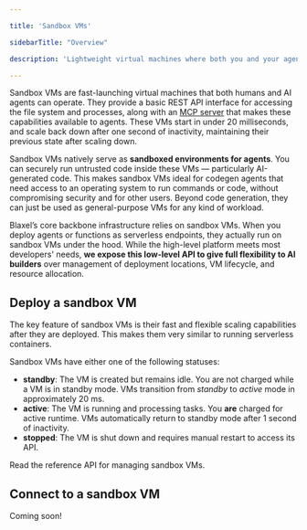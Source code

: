 ```yaml
---

title: 'Sandbox VMs'

sidebarTitle: "Overview"

description: 'Lightweight virtual machines where both you and your agents can run code with sub-20ms cold starts.'

---
```


Sandbox VMs are fast-launching virtual machines that both humans and AI agents can operate. They provide a basic REST API interface for accessing the file system and processes, along with an [MCP server](../Functions/Overview) that makes these capabilities available to agents. These VMs start in under 20 milliseconds, and scale back down after one second of inactivity, maintaining their previous state after scaling down.

Sandbox VMs natively serve as **sandboxed environments for agents**. You can securely run untrusted code inside these VMs — particularly AI-generated code. This makes sandbox VMs ideal for codegen agents that need access to an operating system to run commands or code, without compromising security and for other users. Beyond code generation, they can just be used as general-purpose VMs for any kind of workload.

Blaxel’s core backbone infrastructure relies on sandbox VMs. When you deploy agents or functions as serverless endpoints, they actually run on sandbox VMs under the hood. While the high-level platform meets most developers' needs, **we expose this low-level API to give full flexibility to AI builders** over management of deployment locations, VM lifecycle, and resource allocation.

## Deploy a sandbox VM

The key feature of sandbox VMs is their fast and flexible scaling capabilities after they are deployed. This makes them very similar to running serverless containers.

Sandbox VMs have either one of the following statuses:

- **standby**: The VM is created but remains idle. You are not charged while a VM is in standby mode. VMs transition from *standby* to *active* mode in approximately 20 ms.
- **active**: The VM is running and processing tasks. You **are** charged for active runtime. VMs automatically return to standby mode after 1 second of inactivity.
- **stopped**: The VM is shut down and requires manual restart to access its API.

Read the reference API for managing sandbox VMs.

## Connect to a sandbox VM

Coming soon!